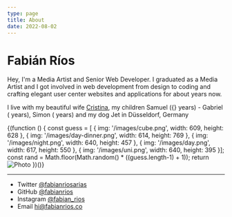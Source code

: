 ```yaml
---
type: page
title: About
date: 2022-08-02
---
```



# Fabián Ríos

Hey, I'm a Media Artist and Senior Web Developer. I graduated as a Media Artist and I got involved in web development from design to coding and crafting elegant user center websites and applications for about <YearDate year="01-01-2013" /> years now.

I live with my beautiful wife [Cristina](https://www.instagram.com/crisescobarderios/), my children Samuel ({<YearDate year="'11-17-2013'" />} years) - Gabriel (<YearDate year="'06-09-2015'" /> years), Simon (<YearDate year="'10-17-2019'" />  years) and my dog Jet in Düsseldorf, Germany

{(function () {
  const guess = [
    {
      img: '/images/cube.png',
      width: 609,
      height: 628
    },
    {
      img: '/images/day-dinner.png',
      width: 614,
      height: 769
    },
    {
      img: '/images/night.png',
      width: 640,
      height: 457
    },
    {
      img: '/images/day.png',
      width: 617,
      height: 550
    },
    {
      img: '/images/uni.png',
      width: 640,
      height: 395
    }];
  const rand = Math.floor(Math.random() * ((guess.length-1) + 1));
  return <Image
  src={guess[rand].img}
  alt="Photo"
  width={guess[rand].width}
  height={guess[rand].height}
  priority
  className="center-image"
  />
})()}

---

- Twitter [@fabianriosarias](https://twitter.com/fabianriosarias)
- GitHub [@fabianrios](https://github.com/fabianrios)
- Instagram [@fabian_rios](https://instagram.com/fabian_rios)
- Email hi@fabianrios.co
